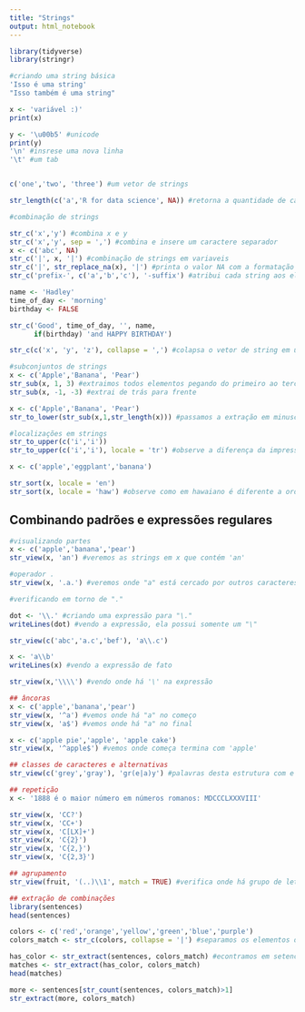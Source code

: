 ```yaml
---
title: "Strings"
output: html_notebook
---
```


```r
library(tidyverse)
library(stringr)
```

```r
#criando uma string básica
'Isso é uma string'
"Isso também é uma string"

x <- 'variável :)'
print(x)

y <- '\u00b5' #unicode
print(y)
'\n' #insrese uma nova linha 
'\t' #um tab


c('one','two', 'three') #um vetor de strings
```
```r
str_length(c('a','R for data science', NA)) #retorna a quantidade de caracteres
```

```r
#combinação de strings

str_c('x','y') #combina x e y
str_c('x','y', sep = ',') #combina e insere um caractere separador
x <- c('abc', NA)
str_c('|', x, '|') #combinação de strings em variaveis
str_c('|', str_replace_na(x), '|') #printa o valor NA com a formatação
str_c('prefix-', c('a','b','c'), '-suffix') #atribui cada string aos elementos do vetor de strings

name <- 'Hadley'
time_of_day <- 'morning'
birthday <- FALSE

str_c('Good', time_of_day, '', name, 
      if(birthday) 'and HAPPY BIRTHDAY')

str_c(c('x', 'y', 'z'), collapse = ',') #colapsa o vetor de string em uma string

```
```r
#subconjuntos de strings
x <- c('Apple','Banana', 'Pear')
str_sub(x, 1, 3) #extraimos todos elementos pegando do primeiro ao terceiro índice
str_sub(x, -1, -3) #extrai de trás para frente

x <- c('Apple','Banana', 'Pear')
str_to_lower(str_sub(x,1,str_length(x))) #passamos a extração em minusculas
```
```r
#localizações em strings
str_to_upper(c('i','i'))
str_to_upper(c('i','i'), locale = 'tr') #observe a diferença da impressão

x <- c('apple','eggplant','banana')

str_sort(x, locale = 'en')
str_sort(x, locale = 'haw') #observe como em hawaiano é diferente a ordenação
```
## Combinando padrões e expressões regulares

```r
#visualizando partes
x <- c('apple','banana','pear')
str_view(x, 'an') #veremos as strings em x que contém 'an'

```
```r
#operador .
str_view(x, '.a.') #veremos onde "a" está cercado por outros caracteres

#verificando em torno de "."

dot <- '\\.' #criando uma expressão para "\."
writeLines(dot) #vendo a expressão, ela possui somente um "\"

str_view(c('abc','a.c','bef'), 'a\\.c')

x <- 'a\\b'
writeLines(x) #vendo a expressão de fato

str_view(x,'\\\\') #vendo onde há '\' na expressão
```
```r
## âncoras
x <- c('apple','banana','pear')
str_view(x, '^a') #vemos onde há "a" no começo
str_view(x, 'a$') #vemos onde há "a" no final

x <- c('apple pie','apple', 'apple cake') 
str_view(x, '^apple$') #vemos onde começa termina com 'apple'
```
```r
## classes de caracteres e alternativas
str_view(c('grey','gray'), 'gr(e|a)y') #palavras desta estrutura com e ou a
```

```r
## repetição
x <- '1888 é o maior número em números romanos: MDCCCLXXXVIII'

str_view(x, 'CC?')
str_view(x, 'CC+')
str_view(x, 'C[LX]+')
str_view(x, 'C{2}')
str_view(x, 'C{2,}')
str_view(x, 'C{2,3}')
```
```r
## agrupamento
str_view(fruit, '(..)\\1', match = TRUE) #verifica onde há grupo de letras repetidos
```

```r
## extração de combinações
library(sentences)
head(sentences)

colors <- c('red','orange','yellow','green','blue','purple')
colors_match <- str_c(colors, collapse = '|') #separamos os elementos do vetor com |

has_color <- str_extract(sentences, colors_match) #econtramos em setences os valores compatíveis com colors
matches <- str_extract(has_color, colors_match)
head(matches)

more <- sentences[str_count(sentences, colors_match)>1] 
str_extract(more, colors_match)
```

